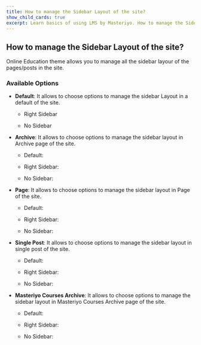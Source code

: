 ---
title: How to manage the Sidebar Layout of the site? 
show_child_cards: true
excerpt: Learn basics of using LMS by Masteriyo. How to manage the Sidebar Layout of the site.
---

## How to manage the Sidebar Layout of the site? 

Online Education theme allows you to manage all the sidebar layour of the pages/posts in the site.  

### Available Options

- **Default**: It allows to choose options to manage the sidebar Layout in a default of the site.
    - Right Sidebar

    - No Sidebar 

- **Archive**: It allows to choose options to manage the sidebar layout in Archive page of the site.
    
    - Default:

    - Right Sidebar:

    - No Sidebar: 

- **Page**: It allows to choose options to manage the sidebar layout in Page of the site.
    
    - Default:

    - Right Sidebar:

    - No Sidebar: 


- **Single Post**: It allows to choose options to manage the sidebar layout in single post of the site.
    
    - Default:

    - Right Sidebar:

    - No Sidebar: 

- **Masteriyo Courses Archive**: It allows to choose options to manage the sidebar layout in Masteriyo Courses Archive page of the site.
    - Default:

    - Right Sidebar:

    - No Sidebar: 